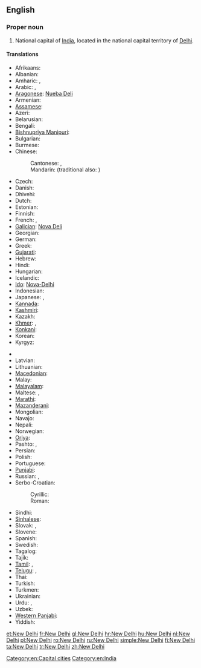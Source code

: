 {{wikipedia}}
==English==

===Proper noun===
{{en-proper noun|sg=[[new|New]] [[Delhi]]}}

# National capital of [[India]], located in the national capital territory of [[Delhi]].

====Translations====
{{trans-top|capital of India}}
* Afrikaans: {{t|af|Nieu-Delhi}}
* Albanian: {{t|sq|New Delhi}}
* Amharic: {{t|am|ኒው ዴሊ|tr=niw deli|sc=Ethi}}, {{t|am|ኒው ዴልሒ|tr=niw delḥi|sc=Ethi}}
* Arabic: {{t-|ar|نيودلهي|f|tr=niyūdilhī}}, {{t|ar|دلهي الجديدة|f|tr=dilhī jadīda}}
* [[Aragonese]]: [[Nueba Deli]]
* Armenian: {{t-|hy|Նյու Դելի|tr=Nyu Deli}}
* [[Assamese]]: {{t|as|নয়া দিল্লী|tr=nôya dilli|sc=Beng}}
* Azeri: {{t|az|Yeni Dehli}}
* Belarusian: {{t|be|Нью-Дэлі|m|tr=N’ju-Déli|xs=Belarusian}}
* Bengali: {{t-|bn|নতুন দিল্লি|tr=Nôtun Dilli|sc=Beng|xs=Bengali}}
* [[Bishnupriya Manipuri]]: {{tø|bpy|নুৱা দিল্লী}}
* Bulgarian: {{t|bg|Ню Делхи|n|tr=Nju-Délhi|sc=Cyrl}}
* Burmese: {{t|my|နယူးဒေလီမြို့|sc=Mymr}}
* Chinese:
*: Cantonese: {{tø|yue|新德裡|sc=Hant}}, {{tø|yue|新德里|tr=Sān Dākléi|sc=Hant}}
*: Mandarin: {{t-|cmn|新德里|tr=Xīn Délǐ|sc=Hani}} (traditional also: {{t|cmn|新德裡|sc=Hant}})
* Czech: {{t|cs|Nové Dillí|n}}
* Danish: {{t|da|New Delhi}}
* Dhivehi: {{t|dv|ނިއުދިއްލީ|tr=niudillī|sc=Thaa}}
* Dutch: {{t|nl|New Delhi|n}}
* Estonian: {{t|et|New Delhi}}
* Finnish: {{t|fi|New Delhi}}
* French: {{t+|fr|New Delhi}}, {{qualifier|Frenchified}} {{t|fr|Nouvelle-Delhi}}
* [[Galician]]: [[Nova Deli]]
* Georgian: {{t|ka|ნიუ-დელი|tr=niu-deli|sc=Geor|xs=Georgian}}
* German: {{t+|de|Neu-Delhi|n}}
* Greek: {{t|el|Νέο Δελχί|n|tr=Néo Delhí}}
* [[Gujarati]]: {{t|gu|નવી દિલ્હી|tr=navī dil'hī|sc=Gujr}}
* Hebrew: {{t|he|ניו דלהי|tr=nyu delhi}}
* Hindi: {{t-|hi|नई दिल्ली|f|tr=naī dillī|xs=Hindi}}
* Hungarian: {{t+|hu|Újdelhi}}
* Icelandic: {{t|is|Nýja Delí}}
* [[Ido]]: [[Nova-Delhi]]
* Indonesian: {{t|id|New Delhi}}
* Japanese: {{t-|ja|ニューデリー|tr=Nyū-Derī}}, {{t|ja|ニュー・デリー|tr=Nyū-Derī|sc=Jpan}}
* [[Kannada]]: {{t|kn|ನವ ದೆಹಲಿ|tr=nava dehali|sc=Knda|xs=Kannada}}
* [[Kashmiri]]: {{t|ks|नवि दिल्ली|tr=navi dillī|sc=ks-Arab}}
* Kazakh: {{t|kk|Жаңа Дели|tr=Jaña Deli|sc=Cyrl}}
* [[Khmer]]: {{t|km|ញូវដេលហ៊ី|tr=nyuw delhi|sc=Khmr}}, {{t|km|ញូដេលី|tr=nyuu delii|sc=Khmr}}
* [[Konkani]]: {{tø|kok|नवी दिल्ली|tr=navī dillī}}
* Korean: {{t|ko|뉴델리|tr=Nyudelli|sc=Hang}}
* Kyrgyz: {{t|ky|Нью-Дели|tr=Nʹyu-Deli|sc=Cyrl}}
{{trans-mid}}
* {{trreq|Lao}}
* Latvian: {{t|lv|Ņūdeli}}
* Lithuanian: {{t|lt|Naujasis Delis}}
* [[Macedonian]]: {{t-|mk|Њу Делхи|n|tr=Nju Délhi}}
* Malay: {{t|ms|New Delhi}}
* [[Malayalam]]: {{t|ml|ന്യൂ ഡെല്‍ഹി|tr=n'yū ḍel'hi|sc=Mlym}}
* Maltese: {{t|mt|New Delhi}}, {{t|mt|Nju Deli}}
* [[Marathi]]: {{t|mr|नवी दिल्ली|tr=navī dillī|sc=Deva|xs=Marathi}}
* [[Mazanderani]]: {{tø|mzn|نودهلي}}
* Mongolian: {{t|mn|Шинэ Дели|tr=Šine Deli|sc=Cyrl}}
* Navajo: {{tø|nv|Délii Ániidí}}
* Nepali: {{t|ne|नयाँ दिल्ली|tr=nayā̃ dillī|sc=Deva}}
* Norwegian: {{t|no|New Delhi}}
* [[Oriya]]: {{t|or|ନୂଆଦିଲ୍ଲୀ|tr=nū'ādillī|sc=Orya}}
* Pashto: {{t|ps|نوۍ ډيلي|tr=Nawəy Ḋīllī|sc=ps-Arab}}, {{t|ps|نوۍ دهلي|tr=Nawəy Dehlī|sc=ps-Arab}}
* Persian: {{t|fa|دهلی نو|tr=Dehli Nou|sc=fa-Arab}}
* Polish: {{t+|pl|Nowe Delhi|n}}
* Portuguese: {{t|pt|Nova Deli|f}}
* [[Punjabi]]: {{t|pa|ਨਵੀਂ ਦਿੱਲੀ|tr=navī̃ dillī|sc=Guru|xs=Punjabi}}
* Russian: {{t-|ru|Нью-Дели|m|tr=N’ju-Déli}} {{indeclinable}},  {{t-|ru|Дели|m|tr=Déli}} {{indeclinable}}
* Serbo-Croatian:
*: Cyrillic: {{t|sh|Њу Делхи|m|sc=Cyrl}}
*: Roman: {{t|sh|Nju Delhi|m}}
* Sindhi: {{t|sd|نئين دہلي|tr=Naʾīn Dihlī|sc=sd-Arab}}
* [[Sinhalese]]: {{t|si|නව දිල්ලිය|tr=nava dilliya|sc=Sinh}}
* Slovak: {{t-|sk|Dillí}}, {{t|sk|Naí Dillí}}
* Slovene: {{t|sl|New Delhi|m}}
* Spanish: {{t+|es|Nueva Delhi|f}}
* Swedish: {{t|sv|New Delhi}}
* Tagalog: {{t|tl|Bagong Delhi}}
* Tajik: {{t|tg|Деҳлии Нав|tr=Dehlii Nav|sc=Cyrl}}
* [[Tamil]]: {{t|ta|புது தில்லி|tr=putu tilli|xs=Tamil}}, {{t|ta|நியூ தில்லி|tr=niyū tilli|sc=Taml}}
* [[Telugu]]: {{t|te|క్రొత్త ఢిల్లీ|tr=kotta ḍhillī}}, {{t|te|న్యూఢిల్లీ|tr=nyūḍhillī|sc=Telu}}
* Thai: {{t|th|นิวเดลี|tr=niw dēlī}}
* Turkish: {{t+|tr|Yeni Delhi}}
* Turkmen: {{t|tk|Täze Deli}}
* Ukrainian: {{t|uk|Нью-Делі|m|tr=N’ju-Déli|xs=Ukrainian}}
* Urdu: {{t-|ur|نئی دہلی|f|tr=naʾī dehlī|xs=Urdu}},  {{t|ur|نئی دلی|f|tr=naʾī dillī|xs=Urdu}}
* Uzbek: {{t|uz|Yangi Dehli}}
* [[Western Panjabi]]: {{tø|pnb|نئی دلی}}
* Yiddish: {{t|yi|נײַע דעלי|tr=naye deli|sc=Hebr}}
{{trans-bottom}}

[[Category:en:Capital cities]]
[[Category:en:India]]

[[et:New Delhi]]
[[fr:New Delhi]]
[[gl:New Delhi]]
[[hr:New Delhi]]
[[hu:New Delhi]]
[[nl:New Delhi]]
[[pl:New Delhi]]
[[ro:New Delhi]]
[[ru:New Delhi]]
[[simple:New Delhi]]
[[fi:New Delhi]]
[[ta:New Delhi]]
[[tr:New Delhi]]
[[zh:New Delhi]]